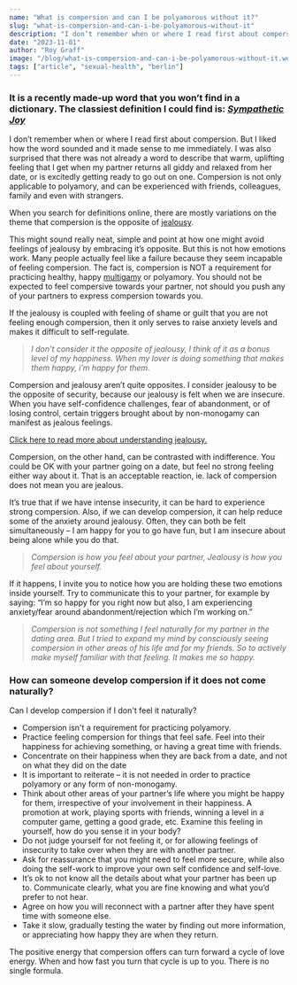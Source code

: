 ```yaml
---
name: "What is compersion and can I be polyamorous without it?"
slug: "what-is-compersion-and-can-i-be-polyamorous-without-it"
description: "I don’t remember when or where I read first about compersion. But I liked how the word sounded and it made sense to me immediately. I was also surprised that there was not already a word to describe that warm, uplifting feeling that I get when my partner returns all giddy and relaxed from her date, or is excitedly getting ready to go out on one. Compersion is not only applicable to polyamory, and can be experienced with friends, colleagues, family and even with strangers."
date: "2023-11-01"
author: "Roy Graff"
image: "/blog/what-is-compersion-and-can-i-be-polyamorous-without-it.webp"
tags: ["article", "sexual-health", "berlin"]
---
```

### It is a recently made-up word that you won’t find in a dictionary. The classiest definition I could find is: *[Sympathetic Joy](https://www.whatiscompersion.com/)*

I don’t remember when or where I read first about compersion. But I liked how the word sounded and it made sense to me immediately. I was also surprised that there was not already a word to describe that warm, uplifting feeling that I get when my partner returns all giddy and relaxed from her date, or is excitedly getting ready to go out on one. Compersion is not only applicable to polyamory, and can be experienced with friends, colleagues, family and even with strangers.

When you search for definitions online, there are mostly variations on the theme that compersion is the opposite of [jealousy](https://openrelating.love/13-04-21-how-to-understand-jealousy/).

This might sound really neat, simple and point at how one might avoid feelings of jealousy by embracing it’s opposite. But this is not how emotions work. Many people actually feel like a failure because they seem incapable of feeling compersion. The fact is, compersion is NOT a requirement for practicing healthy, happy [multigamy](https://openrelating.love/blog-29-03-21-multigamy-the-what-how-and-why/) or polyamory. You should not be expected to feel compersive towards your partner, not should you push any of your partners to express compersion towards you.

If the jealousy is coupled with feeling of shame or guilt that you are not feeling enough compersion, then it only serves to raise anxiety levels and makes it difficult to self-regulate.

> *I don’t consider it the opposite of jealousy, I think of it as a bonus level of my happiness. When my lover is doing something that makes them happy, i’m happy for them.*
> 

Compersion and jealousy aren’t quite opposites. I consider jealousy to be the opposite of security, because our jealousy is felt when we are insecure. When you have self-confidence challenges, fear of abandonment, or of losing control, certain triggers brought about by non-monogamy can manifest as jealous feelings.

[Click here to read more about understanding jealousy.](https://openrelating.love/13-04-21-how-to-understand-jealousy/)

Compersion, on the other hand, can be contrasted with indifference. You could be OK with your partner going on a date, but feel no strong feeling either way about it. That is an acceptable reaction, ie. lack of compersion does not mean you are jealous.

It’s true that if we have intense insecurity, it can be hard to experience strong compersion. Also, if we can develop compersion, it can help reduce some of the anxiety around jealousy. Often, they can both be felt simultaneously – I am happy for you to go have fun, but I am insecure about being alone while you do that.

> *Compersion is how you feel about your partner, Jealousy is how you feel about yourself.*
> 

If it happens, I invite you to notice how you are holding these two emotions inside yourself. Try to communicate this to your partner, for example by saying: “I’m so happy for you right now but also, I am experiencing anxiety/fear around abandonment/rejection which I’m working on.”

> *Compersion is not something I feel naturally for my partner in the dating area. But I tried to expand my mind by consciously seeing compersion in other areas of his life and for my friends. So to actively make myself familiar with that feeling. It makes me so happy.*
> 

### How can someone develop compersion if it does not come naturally?

Can I develop compersion if I don't feel it naturally?

- Compersion isn't a requirement for practicing polyamory.
- Practice feeling compersion for things that feel safe. Feel into their happiness for achieving something, or having a great time with friends.
- Concentrate on their happiness when they are back from a date, and not on what they did on the date
- It is important to reiterate – it is not needed in order to practice polyamory or any form of non-monogamy.
- Think about other areas of your partner’s life where you might be happy for them, irrespective of your involvement in their happiness. A promotion at work, playing sports with friends, winning a level in a computer game, getting a good grade, etc. Examine this feeling in yourself, how do you sense it in your body?
- Do not judge yourself for not feeling it, or for allowing feelings of insecurity to take over when they are with another partner.
- Ask for reassurance that you might need to feel more secure, while also doing the self-work to improve your own self confidence and self-love.
- It’s ok to not know all the details about what your partner has been up to. Communicate clearly, what you are fine knowing and what you’d prefer to not hear.
- Agree on how you will reconnect with a partner after they have spent time with someone else.
- Take it slow, gradually testing the water by finding out more information, or appreciating how happy they are when they return.

The positive energy that compersion offers can turn forward a cycle of love energy. When and how fast you turn that cycle is up to you. There is no single formula.